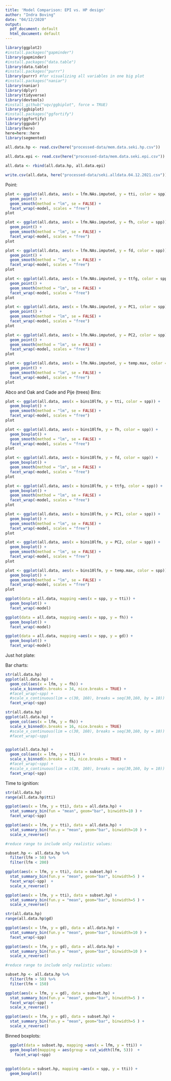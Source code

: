 ```yaml
---
title: 'Model Comparison: EPI vs. HP design'
author: "Indra Boving"
date: "04/12/2020"
output:
  pdf_document: default
  html_document: default
---
```


```r
library(ggplot2)
#install.packages("gapminder")
library(gapminder)
#install.packages("data.table")
library(data.table)
#install.packages("purrr")
library(purrr) #for visualizing all variables in one big plot
#install.packages("naniar")
library(naniar)
library(dplyr)
library(tidyverse)
library(devtools)
#install_github("vqv/ggbiplot", force = TRUE)
library(ggbiplot)
#install.packages("ggfortify")
library(ggfortify)
library(ggpubr)
library(here)
here=here::here
library(segmented)
```

```r
all.data.hp <- read.csv(here("processed-data/mem.data.seki.hp.csv"))
  
all.data.epi <- read.csv(here("processed-data/mem.data.seki.epi.csv")) 

all.data <- rbind(all.data.hp, all.data.epi)

write.csv(all.data, here("processed-data/seki.alldata.04.12.2021.csv"))
```
Point:
```r
plot <- ggplot(all.data, aes(x = lfm.NAs.imputed, y = tti, color = spp)) + 
  geom_point() +
  geom_smooth(method = "lm", se = FALSE) + 
  facet_wrap(~model, scales = "free")
plot

plot <- ggplot(all.data, aes(x = lfm.NAs.imputed, y = fh, color = spp)) + 
  geom_point() +
  geom_smooth(method = "lm", se = FALSE) + 
  facet_wrap(~model, scales = "free")
plot

plot <- ggplot(all.data, aes(x = lfm.NAs.imputed, y = fd, color = spp)) + 
  geom_point() +
  geom_smooth(method = "lm", se = FALSE) + 
  facet_wrap(~model, scales = "free")
plot

plot <- ggplot(all.data, aes(x = lfm.NAs.imputed, y = ttfg, color = spp)) + 
  geom_point() +
  geom_smooth(method = "lm", se = FALSE) + 
  facet_wrap(~model, scales = "free")
plot

plot <- ggplot(all.data, aes(x = lfm.NAs.imputed, y = PC1, color = spp)) + 
  geom_point() +
  geom_smooth(method = "lm", se = FALSE) + 
  facet_wrap(~model, scales = "free")
plot

plot <- ggplot(all.data, aes(x = lfm.NAs.imputed, y = PC2, color = spp)) + 
  geom_point() +
  geom_smooth(method = "lm", se = FALSE) + 
  facet_wrap(~model, scales = "free")
plot

plot <- ggplot(all.data, aes(x = lfm.NAs.imputed, y = temp.max, color = spp)) + 
  geom_point() +
  geom_smooth(method = "lm", se = FALSE) + 
  facet_wrap(~model, scales = "free")
plot
```
Abco and Oak and Cade and Pije (trees)
Bins:
```r
plot <- ggplot(all.data, aes(x = bins10lfm, y = tti, color = spp)) + 
  geom_boxplot() +
  geom_smooth(method = "lm", se = FALSE) + 
  facet_wrap(~model, scales = "free")
plot

plot <- ggplot(all.data, aes(x = bins10lfm, y = fh, color = spp)) + 
  geom_boxplot() +
  geom_smooth(method = "lm", se = FALSE) + 
  facet_wrap(~model, scales = "free")
plot

plot <- ggplot(all.data, aes(x = bins10lfm, y = fd, color = spp)) + 
  geom_boxplot() +
  geom_smooth(method = "lm", se = FALSE) + 
  facet_wrap(~model, scales = "free")
plot

plot <- ggplot(all.data, aes(x = bins10lfm, y = ttfg, color = spp)) + 
  geom_boxplot() +
  geom_smooth(method = "lm", se = FALSE) + 
  facet_wrap(~model, scales = "free")
plot

plot <- ggplot(all.data, aes(x = bins10lfm, y = PC1, color = spp)) + 
  geom_boxplot() +
  geom_smooth(method = "lm", se = FALSE) + 
  facet_wrap(~model, scales = "free")
plot

plot <- ggplot(all.data, aes(x = bins10lfm, y = PC2, color = spp)) + 
  geom_boxplot() +
  geom_smooth(method = "lm", se = FALSE) + 
  facet_wrap(~model, scales = "free")
plot

plot <- ggplot(all.data, aes(x = bins10lfm, y = temp.max, color = spp)) + 
  geom_boxplot() +
  geom_smooth(method = "lm", se = FALSE) + 
  facet_wrap(~model, scales = "free")
plot
```

```r
ggplot(data = all.data, mapping =aes(x = spp, y = tti)) +
  geom_boxplot() +
  facet_wrap(~model)

ggplot(data = all.data, mapping =aes(x = spp, y = fh)) +
  geom_boxplot() +
  facet_wrap(~model)

ggplot(data = all.data, mapping =aes(x = spp, y = gd)) +
  geom_boxplot() +
  facet_wrap(~model)
```

Just hot plate: 

Bar charts:
```r
str(all.data.hp)
ggplot(all.data.hp) +
  geom_col(aes(x = lfm, y = fh)) +
  scale_x_binned(n.breaks = 34, nice.breaks = TRUE) +
  #facet_wrap(~spp) +
  #scale_x_continuous(lim = c(30, 160), breaks = seq(30,160, by = 10)) +
  facet_wrap(~spp) 

str(all.data.hp)
ggplot(all.data.hp) +
  geom_col(aes(x = lfm, y = fh)) +
  scale_x_binned(n.breaks = 16, nice.breaks = TRUE) 
  #scale_x_continuous(lim = c(30, 160), breaks = seq(30,160, by = 10)) +
  #facet_wrap(~spp) 


ggplot(all.data.hp) +
  geom_col(aes(x = lfm, y = tti)) +
  scale_x_binned(n.breaks = 16, nice.breaks = TRUE) +
  #facet_wrap(~spp) +
  #scale_x_continuous(lim = c(30, 160), breaks = seq(30,160, by = 10)) +
  facet_wrap(~spp) 
```

Time to ignition:
```r
str(all.data.hp)
range(all.data.hp$tti)

ggplot(aes(x = lfm, y = tti), data = all.data.hp) +
  stat_summary_bin(fun = "mean", geom="bar", binwidth=10 ) +
  facet_wrap(~spp) 

ggplot(aes(x = lfm, y = tti), data = all.data.hp) +
  stat_summary_bin(fun.y = "mean", geom="bar", binwidth=10 ) +
  scale_x_reverse() 

#reduce range to include only realistic values: 

subset.hp <- all.data.hp %>%
  filter(lfm > 50) %>%
  filter(lfm < 200)

ggplot(aes(x = lfm, y = tti), data = subset.hp) +
  stat_summary_bin(fun.y = "mean", geom="bar", binwidth=5 ) +
  facet_wrap(~spp)  +
  scale_x_reverse() 

ggplot(aes(x = lfm, y = tti), data = subset.hp) +
  stat_summary_bin(fun.y = "mean", geom="bar", binwidth=5 ) +
  scale_x_reverse() 
```

```r
str(all.data.hp)
range(all.data.hp$gd)

ggplot(aes(x = lfm, y = gd), data = all.data.hp) +
  stat_summary_bin(fun.y = "mean", geom="bar", binwidth=10 ) +
  facet_wrap(~spp) 

ggplot(aes(x = lfm, y = gd), data = all.data.hp) +
  stat_summary_bin(fun.y = "mean", geom="bar", binwidth=10 ) +
  scale_x_reverse() 

#reduce range to include only realistic values: 

subset.hp <- all.data.hp %>%
  filter(lfm > 50) %>%
  filter(lfm < 150)

ggplot(aes(x = lfm, y = gd), data = subset.hp) +
  stat_summary_bin(fun.y = "mean", geom="bar", binwidth=5 ) +
  facet_wrap(~spp)  +
  scale_x_reverse() 

ggplot(aes(x = lfm, y = gd), data = subset.hp) +
  stat_summary_bin(fun.y = "mean", geom="bar", binwidth=5 ) +
  scale_x_reverse() 
```

Binned boxplots:
```r
  ggplot(data = subset.hp, mapping =aes(x = lfm, y = tti)) +
  geom_boxplot(mapping = aes(group = cut_width(lfm, 5)))  +
    facet_wrap(~spp)
  
  
ggplot(data = subset.hp, mapping =aes(x = spp, y = tti)) +
  geom_boxplot()
```